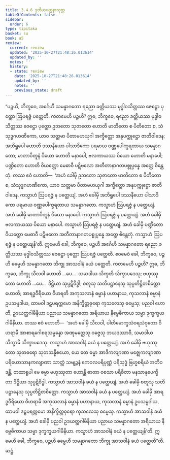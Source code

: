 ```yaml
---
title: 3.4.6 ဒုတိယပတ္ထနာသုတ္တ
tableOfContents: false
sidebar:
  order: 6
type: tipitaka
basket: su
book: a5
review:
  current: review
  updated: '2025-10-27T21:48:26.013614'
  updated_by: ''
  notes: ''
  history:
  - state: review
    date: '2025-10-27T21:48:26.013614'
    updated_by: ''
    notes: ''
    previous_state: draft
---
```



<ReviewStatus review={frontmatter.review} showDetails={true} />

<HypothesisAnnotation frontmatter={frontmatter} />

<DynamicBreadcrumb />

<Division number="136" book="a5" e="ch" v="16" p="136">

<Paragraph number="759" book="a5">
“ပဉ္စဟိ, ဘိက္ခဝေ, အင်္ဂေဟိ သမန္နာဂတော ရညော ခတ္တိယဿ မုဒ္ဓါဝသိတ္တဿ ဇေဋ္ဌော ပုတ္တော ဩပရဇ္ဇံ ပတ္ထေတိ. ကတမေဟိ ပဉ္စဟိ? ဣဓ, ဘိက္ခဝေ, ရညော ခတ္တိယဿ မုဒ္ဓါဝသိတ္တဿ ဇေဋ္ဌော ပုတ္တော ဥဘတော သုဇာတော ဟောတိ မာတိတော စ ပိတိတော စ, သံသုဒ္ဓဂဟဏိကော, ယာဝ သတ္တမာ ပိတာမဟယုဂါ အက္ခိတ္တော အနုပက္ကုဋ္ဌော ဇာတိဝါဒေန; အဘိရူပေါ ဟောတိ ဒဿနီယော ပါသာဒိကော ပရမာယ ဝဏ္ဏပေါက္ခရတာယ သမန္နာဂတော; မာတာပိတူနံ ပိယော ဟောတိ မနာပေါ, ဗလကာယဿ ပိယော ဟောတိ မနာပေါ; ပဏ္ဍိတော ဟောတိ ဝိယတ္တော မေဓာဝီ ပဋိဗလော အတီတာနာဂတပစ္စုပ္ပန္နေ အတ္ထေ စိန္တေတုံ.
</Paragraph>

<Paragraph number="760" book="a5">
တဿ ဧဝံ ဟောတိ—  ‘အဟံ ခေါမှိ ဥဘတော သုဇာတော မာတိတော စ ပိတိတော စ, သံသုဒ္ဓဂဟဏိကော, ယာဝ သတ္တမာ ပိတာမဟယုဂါ အက္ခိတ္တော အနုပက္ကုဋ္ဌော ဇာတိဝါဒေန. ကသ္မာဟံ ဩပရဇ္ဇံ န ပတ္ထေယျံ. အဟံ ခေါမှိ အဘိရူပေါ ဒဿနီယော ပါသာဒိကော ပရမာယ ဝဏ္ဏပေါက္ခရတာယ သမန္နာဂတော. ကသ္မာဟံ ဩပရဇ္ဇံ န ပတ္ထေယျံ. အဟံ ခေါမှိ မာတာပိတူနံ ပိယော မနာပေါ. ကသ္မာဟံ ဩပရဇ္ဇံ န ပတ္ထေယျံ. အဟံ ခေါမှိ ဗလကာယဿ ပိယော မနာပေါ. ကသ္မာဟံ ဩပရဇ္ဇံ န ပတ္ထေယျံ. အဟံ ခေါမှိ ပဏ္ဍိတော ဝိယတ္တော မေဓာဝီ ပဋိဗလော အတီတာနာဂတပစ္စုပ္ပန္နေ အတ္ထေ စိန္တေတုံ. ကသ္မာဟံ ဩပရဇ္ဇံ န ပတ္ထေယျန်’တိ. ဣမေဟိ ခေါ, ဘိက္ခဝေ, ပဉ္စဟိ အင်္ဂေဟိ သမန္နာဂတော ရညော ခတ္တိယဿ မုဒ္ဓါဝသိတ္တဿ ဇေဋ္ဌော ပုတ္တော ဩပရဇ္ဇံ ပတ္ထေတိ.
</Paragraph>

<Paragraph number="761" book="a5">
ဧဝမေဝံ ခေါ, ဘိက္ခဝေ, ပဉ္စဟိ ဓမ္မေဟိ သမန္နာဂတော ဘိက္ခု အာသဝါနံ ခယံ ပတ္ထေတိ. ကတမေဟိ ပဉ္စဟိ? ဣဓ, ဘိက္ခဝေ, ဘိက္ခု သီလဝါ ဟောတိ …ပေ…  သမာဒါယ သိက္ခတိ သိက္ခာပဒေသု; ဗဟုဿုတော ဟောတိ …ပေ…  ဒိဋ္ဌိယာ သုပ္ပဋိဝိဒ္ဓါ; စတူသု သတိပဋ္ဌာနေသု သုပ္ပတိဋ္ဌိတစိတ္တော ဟောတိ; အာရဒ္ဓဝီရိယော ဝိဟရတိ အကုသလာနံ ဓမ္မာနံ ပဟာနာယ, ကုသလာနံ ဓမ္မာနံ ဥပသမ္ပဒါယ, ထာမဝါ ဒဠှပရက္ကမော အနိက္ခိတ္တဓုရော ကုသလေသု ဓမ္မေသု; ပညဝါ ဟောတိ, ဥဒယတ္ထဂါမိနိယာ ပညာယ သမန္နာဂတော အရိယာယ နိဗ္ဗေဓိကာယ သမ္မာ ဒုက္ခက္ခယဂါမိနိယာ.
</Paragraph>

<Paragraph number="762" book="a5">
တဿ ဧဝံ ဟောတိ—  ‘အဟံ ခေါမှိ သီလဝါ, ပါတိမောက္ခသံဝရသံဝုတော ဝိဟရာမိ အာစာရဂေါစရသမ္ပန္နော အဏုမတ္တေသု ဝဇ္ဇေသု ဘယဒဿာဝီ, သမာဒါယ သိက္ခာမိ သိက္ခာပဒေသု. ကသ္မာဟံ အာသဝါနံ ခယံ န ပတ္ထေယျံ. အဟံ ခေါမှိ ဗဟုဿုတော သုတဓရော သုတသန္နိစယော, ယေ တေ ဓမ္မာ အာဒိကလျာဏာ မဇ္ဈေကလျာဏာ ပရိယောသာနကလျာဏာ သာတ္ထံ သဗျဉ္ဇနံ ကေဝလပရိပုဏ္ဏံ ပရိသုဒ္ဓံ ဗြဟ္မစရိယံ အဘိဝဒန္တိ, တထာရူပါ မေ ဓမ္မာ ဗဟုဿုတာ ဟောန္တိ ဓာတာ ဝစသာ ပရိစိတာ မနသာနုပေက္ခိတာ ဒိဋ္ဌိယာ သုပ္ပဋိဝိဒ္ဓါ. ကသ္မာဟံ အာသဝါနံ ခယံ န ပတ္ထေယျံ. အဟံ ခေါမှိ စတူသု သတိပဋ္ဌာနေသု သုပ္ပတိဋ္ဌိတစိတ္တော. ကသ္မာဟံ အာသဝါနံ ခယံ န ပတ္ထေယျံ. အဟံ ခေါမှိ အာရဒ္ဓဝီရိယော ဝိဟရာမိ အကုသလာနံ ဓမ္မာနံ ပဟာနာယ, ကုသလာနံ ဓမ္မာနံ ဥပသမ္ပဒါယ, ထာမဝါ ဒဠှပရက္ကမော အနိက္ခိတ္တဓုရော ကုသလေသု ဓမ္မေသု. ကသ္မာဟံ အာသဝါနံ ခယံ န ပတ္ထေယျံ. အဟံ ခေါမှိ ပညဝါ ဥဒယတ္ထဂါမိနိယာ ပညာယ သမန္နာဂတော အရိယာယ နိဗ္ဗေဓိကာယ သမ္မာ ဒုက္ခက္ခယဂါမိနိယာ. ကသ္မာဟံ အာသဝါနံ ခယံ န ပတ္ထေယျန်’တိ. ဣမေဟိ ခေါ, ဘိက္ခဝေ, ပဉ္စဟိ ဓမ္မေဟိ သမန္နာဂတော ဘိက္ခု အာသဝါနံ ခယံ ပတ္ထေတီ”တိ.

</Paragraph>
</Division>

<Paragraph number="763" type="center" book="a5">
ဆဋ္ဌံ.
</Paragraph>
